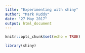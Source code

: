 ```yaml
---
title: "Experimenting with shiny"
author: "Mark Ruddy"
date: "27 May 2017"
output: html_document
---
```


```r
knitr::opts_chunk$set(echo = TRUE)

library(shiny)
```


```r

```

